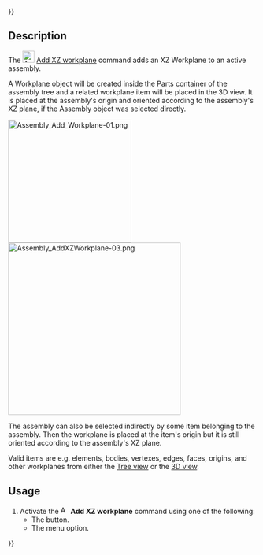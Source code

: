{{UnfinishedDocu{{#translation:}}}}
<languages/>

{{Docnav
|[[Assembly3_AddWorkplane|Add workplane]]
|[[Assembly3_AddZYWorkplane|Add ZY workplane]]
|[[Assembly3_Workbench|Assembly3]]
|IconL=Assembly_Add_Workplane.svg‎‎
|IconR=Assembly_Add_WorkplaneZY.svg‎‎
|IconC=Assembly3_workbench_icon.svg
}}

{{GuiCommand
|Name=Assembly3 AddXZWorkplane
|Icon=Assembly_Add_WorkplaneXZ.svg‎‎
|MenuLocation=Assembly3 → Workplane and origin → Add XZ workplane
|Workbenches=[[Assembly3_Workbench|Assembly3]]
}}

== Description ==

The [[Image:Assembly_Add_WorkplaneXZ.svg |24px]] [[Assembly3_AddXZWorkplane|Add XZ workplane]] command adds an XZ Workplane to an active assembly.

A Workplane object will be created inside the Parts container of the assembly tree and a related workplane item will be placed in the 3D view. It is placed at the assembly's origin and oriented according to the assembly's XZ plane, if the Assembly object was selected directly.

[[Image:Assembly_Add_Workplane-01.png|250px]] [[Image:Assembly_AddXZWorkplane-03.png|350px]]

The assembly can also be selected indirectly by some item belonging to the assembly. Then the workplane is placed at the item's origin but it is still oriented according to the assembly's XZ plane.

Valid items are e.g. elements, bodies, vertexes, edges, faces, origins, and other workplanes from either the [[Tree_view|Tree view]] or the [[3D_view|3D view]].

== Usage ==

# Activate the [[Image:Assembly_Add_WorkplaneXZ.svg |16px]] '''Add XZ workplane''' command using one of the following:
#* The {{Button|[[Image:Assembly_Add_WorkplaneXZ.svg |16px]] [[Assembly3_AddXZWorkplane|Add XZ workplane]]}} button.
#* The {{MenuCommand|Assembly3 → Workplane and origin → [[Image:Assembly_Add_WorkplaneXZ.svg |16px]] Add XZ workplane}} menu option.


{{Docnav
|[[Assembly3_AddWorkplane|Add workplane]]
|[[Assembly3_AddZYWorkplane|Add ZY workplane]]
|[[Assembly3_Workbench|Assembly3]]
|IconL=Assembly_Add_Workplane.svg‎‎
|IconR=Assembly_Add_WorkplaneZY.svg‎‎
|IconC=Assembly3_workbench_icon.svg
}}
 
{{Userdocnavi{{#translation:}}}}